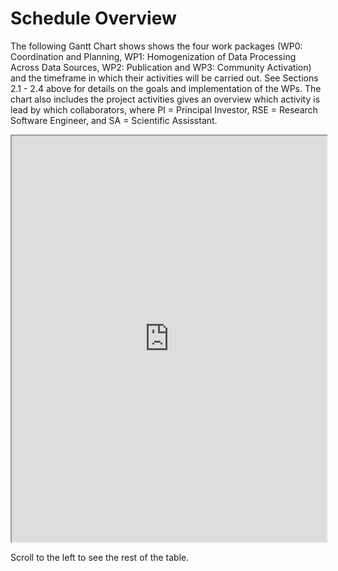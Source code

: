 # Schedule Overview

The following Gantt Chart shows shows the four work packages (WP0: Coordination and Planning, WP1: Homogenization of Data Processing Across Data Sources, WP2: Publication and WP3: Community Activation) and the timeframe in which their activities will be carried out. See Sections 2.1 - 2.4 above for details on the goals and implementation of the WPs. The chart also 
<!-- change WP3 name as soon as main branch merged. -->
includes the project activities gives an overview which activity is lead by which collaborators, where PI = Principal Investor, RSE = Research Software Engineer, and SA = Scientific Assisstant.

```{=html}
<iframe width="100%" height="650px" src="https://docs.google.com/spreadsheets/d/e/2PACX-1vTJyI8OAiNnBkApOxO3hbn3sJZbkohSRfGTCJN4x0Y3KZu0dcVXsFofWtUs00KWHX-D_-qfLEyIpgZR/pubhtml?gid=820719570&amp;single=true&amp;widget=true&amp;headers=false"></iframe>

```
Scroll to the left to see the rest of the table.

<!-- to edit the googlesheet, click this link: https://docs.google.com/spreadsheets/d/1SOJ_Ac12atRfRZK9uJGpeAUlg8_ZLqbwjpF1lNRF67c/edit#gid=820719570 -->
